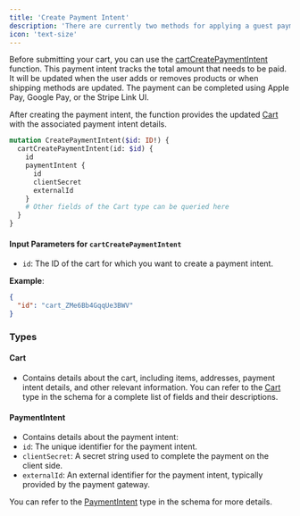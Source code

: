 ```yaml
---
title: 'Create Payment Intent'
description: 'There are currently two methods for applying a guest payment method to a cart...'
icon: 'text-size'
---
```


Before submitting your cart, you can use the [cartCreatePaymentIntent](https://studio.apollographql.com/public/CometAPI/variant/main/schema/reference/objects/Mutation#cartCreatePaymentIntent) function. This payment intent tracks the total amount that needs to be paid. It will be updated when the user adds or removes products or when shipping methods are updated. The payment can be completed using Apple Pay, Google Pay, or the Stripe Link UI.

After creating the payment intent, the function provides the updated [Cart](https://studio.apollographql.com/public/CometAPI/variant/main/schema/reference/objects/Cart) with the associated payment intent details.

```graphql
mutation CreatePaymentIntent($id: ID!) {
  cartCreatePaymentIntent(id: $id) {
    id
    paymentIntent {
      id
      clientSecret
      externalId
    }
    # Other fields of the Cart type can be queried here
  }
}
```

#### Input Parameters for `cartCreatePaymentIntent`

- `id`: The ID of the cart for which you want to create a payment intent.

**Example**:

```json
{
  "id": "cart_ZMe6Bb4GqqUe3BWV"
}
```

### Types

#### Cart

- Contains details about the cart, including items, addresses, payment intent details, and other relevant information. You can refer to the [Cart](https://studio.apollographql.com/public/CometAPI/variant/main/schema/reference/objects/Cart) type in the schema for a complete list of fields and their descriptions.

#### PaymentIntent

- Contains details about the payment intent:
- `id`: The unique identifier for the payment intent.
- `clientSecret`: A secret string used to complete the payment on the client side.
- `externalId`: An external identifier for the payment intent, typically provided by the payment gateway.

You can refer to the [PaymentIntent](https://studio.apollographql.com/public/CometAPI/variant/main/schema/reference/objects/PaymentIntent) type in the schema for more details.